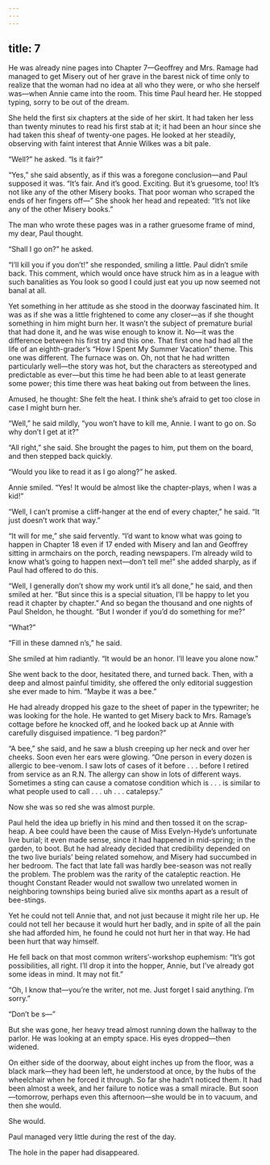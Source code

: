 ```yaml
---
---
---
```

title: 7
---




He was already nine pages into Chapter 7—Geoffrey and Mrs. Ramage had managed to get Misery out of her grave in the barest nick of time only to realize that the woman had no idea at all who they were, or who she herself was—when Annie came into the room. This time Paul heard her. He stopped typing, sorry to be out of the dream.

She held the first six chapters at the side of her skirt. It had taken her less than twenty minutes to read his first stab at it; it had been an hour since she had taken this sheaf of twenty-one pages. He looked at her steadily, observing with faint interest that Annie Wilkes was a bit pale.

“Well?” he asked. “Is it fair?”

“Yes,” she said absently, as if this was a foregone conclusion—and Paul supposed it was. “It’s fair. And it’s good. Exciting. But it’s gruesome, too! It’s not like any of the other Misery books. That poor woman who scraped the ends of her fingers off—” She shook her head and repeated: “It’s not like any of the other Misery books.”

The man who wrote these pages was in a rather gruesome frame of mind, my dear, Paul thought.

“Shall I go on?” he asked.

“I’ll kill you if you don’t!” she responded, smiling a little. Paul didn’t smile back. This comment, which would once have struck him as in a league with such banalities as You look so good I could just eat you up now seemed not banal at all.

Yet something in her attitude as she stood in the doorway fascinated him. It was as if she was a little frightened to come any closer—as if she thought something in him might burn her. It wasn’t the subject of premature burial that had done it, and he was wise enough to know it. No—it was the difference between his first try and this one. That first one had had all the life of an eighth-grader’s “How I Spent My Summer Vacation” theme. This one was different. The furnace was on. Oh, not that he had written particularly well—the story was hot, but the characters as stereotyped and predictable as ever—but this time he had been able to at least generate some power; this time there was heat baking out from between the lines.

Amused, he thought: She felt the heat. I think she’s afraid to get too close in case I might burn her.

“Well,” he said mildly, “you won’t have to kill me, Annie. I want to go on. So why don’t I get at it?”

“All right,” she said. She brought the pages to him, put them on the board, and then stepped back quickly.

“Would you like to read it as I go along?” he asked.

Annie smiled. “Yes! It would be almost like the chapter-plays, when I was a kid!”

“Well, I can’t promise a cliff-hanger at the end of every chapter,” he said. “It just doesn’t work that way.”

“It will for me,” she said fervently. “I’d want to know what was going to happen in Chapter 18 even if 17 ended with Misery and Ian and Geoffrey sitting in armchairs on the porch, reading newspapers. I’m already wild to know what’s going to happen next—don’t tell me!” she added sharply, as if Paul had offered to do this.

“Well, I generally don’t show my work until it’s all done,” he said, and then smiled at her. “But since this is a special situation, I’ll be happy to let you read it chapter by chapter.” And so began the thousand and one nights of Paul Sheldon, he thought. “But I wonder if you’d do something for me?”

“What?”

“Fill in these damned n’s,” he said.

She smiled at him radiantly. “It would be an honor. I’ll leave you alone now.”

She went back to the door, hesitated there, and turned back. Then, with a deep and almost painful timidity, she offered the only editorial suggestion she ever made to him. “Maybe it was a bee.”

He had already dropped his gaze to the sheet of paper in the typewriter; he was looking for the hole. He wanted to get Misery back to Mrs. Ramage’s cottage before he knocked off, and he looked back up at Annie with carefully disguised impatience. “I beg pardon?”

“A bee,” she said, and he saw a blush creeping up her neck and over her cheeks. Soon even her ears were glowing. “One person in every dozen is allergic to bee-venom. I saw lots of cases of it before . . . before I retired from service as an R.N. The allergy can show in lots of different ways. Sometimes a sting can cause a comatose condition which is . . . is similar to what people used to call . . . uh . . . catalepsy.”

Now she was so red she was almost purple.

Paul held the idea up briefly in his mind and then tossed it on the scrap-heap. A bee could have been the cause of Miss Evelyn-Hyde’s unfortunate live burial; it even made sense, since it had happened in mid-spring; in the garden, to boot. But he had already decided that credibility depended on the two live burials’ being related somehow, and Misery had succumbed in her bedroom. The fact that late fall was hardly bee-season was not really the problem. The problem was the rarity of the cataleptic reaction. He thought Constant Reader would not swallow two unrelated women in neighboring townships being buried alive six months apart as a result of bee-stings.

Yet he could not tell Annie that, and not just because it might rile her up. He could not tell her because it would hurt her badly, and in spite of all the pain she had afforded him, he found he could not hurt her in that way. He had been hurt that way himself.

He fell back on that most common writers’-workshop euphemism: “It’s got possibilities, all right. I’ll drop it into the hopper, Annie, but I’ve already got some ideas in mind. It may not fit.”

“Oh, I know that—you’re the writer, not me. Just forget I said anything. I’m sorry.”

“Don’t be s—”

But she was gone, her heavy tread almost running down the hallway to the parlor. He was looking at an empty space. His eyes dropped—then widened.

On either side of the doorway, about eight inches up from the floor, was a black mark—they had been left, he understood at once, by the hubs of the wheelchair when he forced it through. So far she hadn’t noticed them. It had been almost a week, and her failure to notice was a small miracle. But soon—tomorrow, perhaps even this afternoon—she would be in to vacuum, and then she would.

She would.

Paul managed very little during the rest of the day.

The hole in the paper had disappeared.